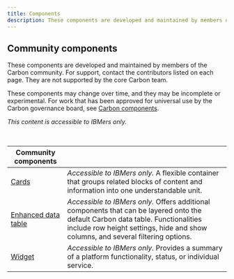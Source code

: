 ```yaml
---
title: Components
description: These components are developed and maintained by members of the Carbon community.
---
```


## Community components

These components are developed and maintained by members of the Carbon community. For support, contact the contributors listed on each page. They are not supported by the core Carbon team.

These components may change over time, and they may be incomplete or experimental. For work that has been approved for universal use by the Carbon governance board, see [Carbon components](/components/overview).

_This content is accessible to IBMers only._

<br />

| Community components                                                                                 |                                                                                                                                                                                                                      |
| ---------------------------------------------------------------------------------------------------- | -------------------------------------------------------------------------------------------------------------------------------------------------------------------------------------------------------------------- |
| [Cards](https://pages.github.ibm.com/cdai-design/pal/components/card/usage)                          | _Accessible to IBMers only._ A flexible container that groups related blocks of content and information into one understandable unit.                                                                                |
| [Enhanced data table](https://pages.github.ibm.com/ibmcloud/pal/components/enhanced-data-table/code) | _Accessible to IBMers only._ Offers additional components that can be layered onto the default Carbon data table. Functionalities include row height settings, hide and show columns, and several filtering options. |
| [Widget](https://pages.github.ibm.com/cdai-design/pal/components/widget/usage)                       | _Accessible to IBMers only._ Provides a summary of a platform functionality, status, or individual service.                                                                                                          |
